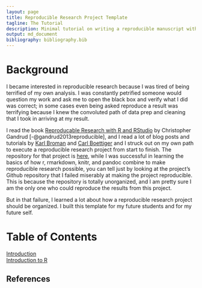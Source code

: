```yaml
---
layout: page
title: Reproducible Research Project Template
tagline: The Tutorial
description: Minimal tutorial on writing a reproducible manuscript with R, and RStudio
output: md_document
bibliography: bibliography.bib
---
```


<!-- After knitting, paste the yaml header above  -->
# Background

I became interested in reproducible research because I was tired of being terrified of my own analysis. I was constantly petrified someone would question my work and ask me to open the black box and verify what I did was correct; in some cases even being asked reproduce a result was terrifying because I knew the convoluted path of data prep and cleaning that I took in arriving at my result. 

I read the book [Reproducable Research with R and RStudio](http://www.amazon.com/Reproducible-Research-Studio-Chapman-Hall/dp/1466572841) by Christopher Gandrud [-@gandrud2013reproducible], and I read a lot of blog posts and tutorials by [Karl Broman](http://kbroman.org/pages/software.html) and [Carl Boettiger](http://www.carlboettiger.info/2012/05/06/research-workflow.html) and I struck out on my own path to execute a reproducible research project from start to finish. The repository for that project is [here](https://github.com/mindymallory/BBOBAS), while I was successful in learning the basics of how r, rmarkdown, knitr, and pandoc combine to make reproducible research possible, you can tell just by looking at the project's Github repository that I failed miserably at making the project reproducible. This is because the repository is totally unorganized, and I am pretty sure I am the only one who could reproduce the results from this project. 

But in that failure, I learned a lot about how a reproducible research project should be organized. I built this template for my future students and for my future self.

# Table of Contents

[Introduction](/research-project-template/introduction)  
[Introduction to R](mindymallory.github.io/research-project-template/intro-to-r)

## References
